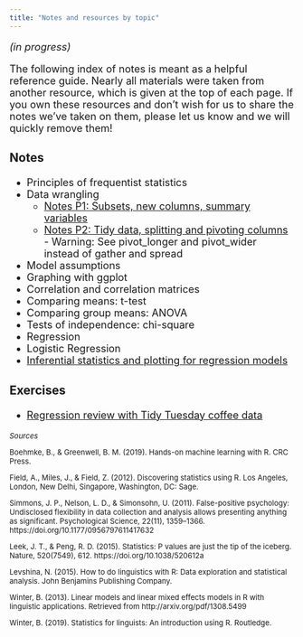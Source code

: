 ```yaml
---
title: "Notes and resources by topic"
---
```

<font size = 4>

*(in progress)*

The following index of notes is meant as a helpful reference guide. Nearly all materials were taken from another resource, which is given at the top of each page. If you own these resources and don't wish for us to share the notes we've taken on them, please let us know and we will quickly remove them!

### Notes

- Principles of frequentist statistics
- Data wrangling
    - [Notes P1: Subsets, new columns, summary variables](wrangling.html)
    - [Notes P2: Tidy data, splitting and pivoting columns](tidying.html) - Warning: See pivot_longer and pivot_wider instead of gather and spread
- Model assumptions
- Graphing with ggplot
- Correlation and correlation matrices
- Comparing means: t-test
- Comparing group means: ANOVA
- Tests of independence: chi-square
- Regression
- Logistic Regression
- [Inferential statistics and plotting for regression models](inferential_stats.html)

### Exercises

- [Regression review with Tidy Tuesday coffee data](https://github.com/kyla-mcconnell/stats_group_resources/blob/master/Regression_TidyTues_Coffee.Rmd)

</font>



<font size=2>




*Sources*

Boehmke, B., & Greenwell, B. M. (2019). Hands-on machine learning with R. CRC Press.

Field, A., Miles, J., & Field, Z. (2012). Discovering statistics using R. Los Angeles, London, New Delhi, Singapore, Washington, DC: Sage.

Simmons, J. P., Nelson, L. D., & Simonsohn, U. (2011). False-positive psychology: Undisclosed flexibility in data collection and analysis allows presenting anything as significant. Psychological Science, 22(11), 1359–1366.
https://doi.org/10.1177/0956797611417632

Leek, J. T., & Peng, R. D. (2015). Statistics: P values are just the tip of the iceberg. Nature, 520(7549), 612. https://doi.org/10.1038/520612a

Levshina, N. (2015). How to do linguistics with R: Data exploration and statistical analysis. John Benjamins Publishing Company.

Winter, B. (2013). Linear models and linear mixed effects models in R with linguistic applications. Retrieved from http://arxiv.org/pdf/1308.5499 

Winter, B. (2019). Statistics for linguists: An introduction using R. Routledge.

</font>